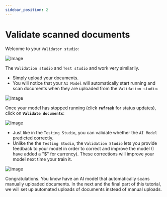 ```yaml
---
sidebar_position: 2
---
```


# Validate scanned documents

Welcome to your `Validator studio`:

![Image](../../static/img/validator/validator-studio.png)

The `Validation studio` and `Test studio` and  work very similarily. 
- Simply upload your documents.
- You will notice that your `AI Model` will automatically start running and scan documents when they are uploaded from the `Validation studio`:

![Image](../../static/img/validator/validator-running.png)

Once your model has stopped running (click  <span className="utils-admonition-success">**`refresh`**</span> for status updates), click on <span className="utils-admonition-success">**`Validate documents`**</span>:


![Image](../../static/img/validator/validator-ran.png)

- Just like in the `Testing Studio`, you can validate whether the `AI Model` predicted correctly. 
- Unlike the the `Testing Studio`, the `Validation Studio` lets you provide feedback to your model in order to correct and improve the model (I have added a "$" for currency). These corrections will improve your model next time your train it. 

![Image](../../static/img/validator/validator-validated.png)


Congratulations. You know have an AI model that automatically scans manually uploaded documents. In the next and the final part of this tutorial, we will set up automated uploads of documents instead of manual uploads. 